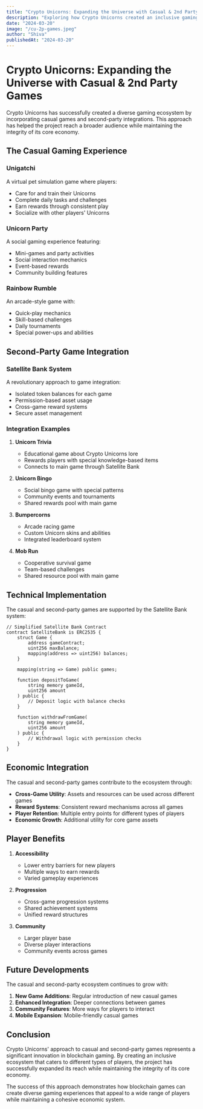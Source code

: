 ```yaml
---
title: "Crypto Unicorns: Expanding the Universe with Casual & 2nd Party Games"
description: "Exploring how Crypto Unicorns created an inclusive gaming ecosystem through casual games and second-party integrations."
date: "2024-03-20"
image: "/cu-2p-games.jpeg"
author: "Shiva"
publishedAt: "2024-03-20"
---
```


# Crypto Unicorns: Expanding the Universe with Casual & 2nd Party Games

Crypto Unicorns has successfully created a diverse gaming ecosystem by incorporating casual games and second-party integrations. This approach has helped the project reach a broader audience while maintaining the integrity of its core economy.

## The Casual Gaming Experience

### Unigatchi
A virtual pet simulation game where players:
- Care for and train their Unicorns
- Complete daily tasks and challenges
- Earn rewards through consistent play
- Socialize with other players' Unicorns

### Unicorn Party
A social gaming experience featuring:
- Mini-games and party activities
- Social interaction mechanics
- Event-based rewards
- Community building features

### Rainbow Rumble
An arcade-style game with:
- Quick-play mechanics
- Skill-based challenges
- Daily tournaments
- Special power-ups and abilities

## Second-Party Game Integration

### Satellite Bank System
A revolutionary approach to game integration:
- Isolated token balances for each game
- Permission-based asset usage
- Cross-game reward systems
- Secure asset management

### Integration Examples

1. **Unicorn Trivia**
   - Educational game about Crypto Unicorns lore
   - Rewards players with special knowledge-based items
   - Connects to main game through Satellite Bank

2. **Unicorn Bingo**
   - Social bingo game with special patterns
   - Community events and tournaments
   - Shared rewards pool with main game

3. **Bumpercorns**
   - Arcade racing game
   - Custom Unicorn skins and abilities
   - Integrated leaderboard system

4. **Mob Run**
   - Cooperative survival game
   - Team-based challenges
   - Shared resource pool with main game

## Technical Implementation

The casual and second-party games are supported by the Satellite Bank system:

```solidity
// Simplified Satellite Bank Contract
contract SatelliteBank is ERC2535 {
    struct Game {
        address gameContract;
        uint256 maxBalance;
        mapping(address => uint256) balances;
    }
    
    mapping(string => Game) public games;
    
    function depositToGame(
        string memory gameId,
        uint256 amount
    ) public {
        // Deposit logic with balance checks
    }
    
    function withdrawFromGame(
        string memory gameId,
        uint256 amount
    ) public {
        // Withdrawal logic with permission checks
    }
}
```

## Economic Integration

The casual and second-party games contribute to the ecosystem through:

- **Cross-Game Utility**: Assets and resources can be used across different games
- **Reward Systems**: Consistent reward mechanisms across all games
- **Player Retention**: Multiple entry points for different types of players
- **Economic Growth**: Additional utility for core game assets

## Player Benefits

1. **Accessibility**
   - Lower entry barriers for new players
   - Multiple ways to earn rewards
   - Varied gameplay experiences

2. **Progression**
   - Cross-game progression systems
   - Shared achievement systems
   - Unified reward structures

3. **Community**
   - Larger player base
   - Diverse player interactions
   - Community events across games

## Future Developments

The casual and second-party ecosystem continues to grow with:

1. **New Game Additions**: Regular introduction of new casual games
2. **Enhanced Integration**: Deeper connections between games
3. **Community Features**: More ways for players to interact
4. **Mobile Expansion**: Mobile-friendly casual games

## Conclusion

Crypto Unicorns' approach to casual and second-party games represents a significant innovation in blockchain gaming. By creating an inclusive ecosystem that caters to different types of players, the project has successfully expanded its reach while maintaining the integrity of its core economy.

The success of this approach demonstrates how blockchain games can create diverse gaming experiences that appeal to a wide range of players while maintaining a cohesive economic system. 